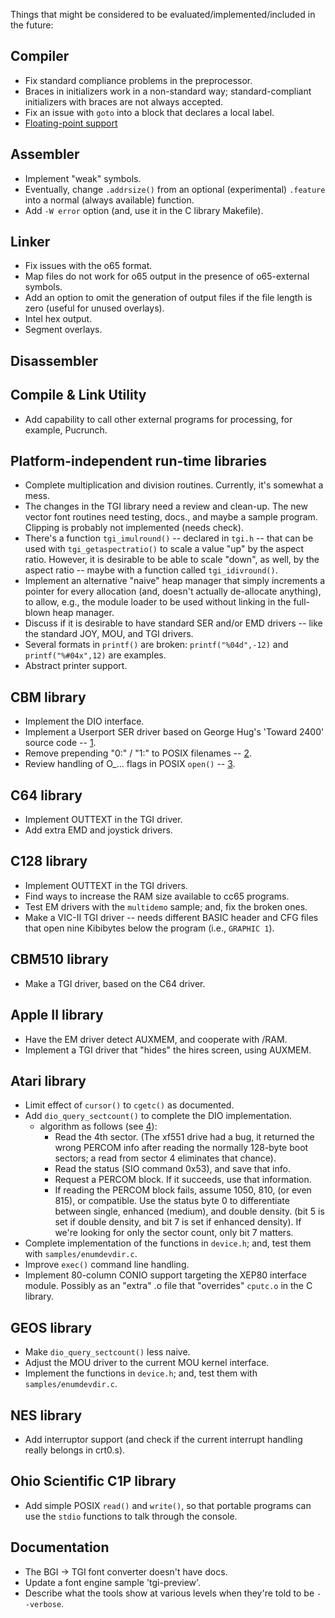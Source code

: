 Things that might be considered to be evaluated/implemented/included in the future:

== Compiler ==
* Fix standard compliance problems in the preprocessor.
* Braces in initializers work in a non-standard way; standard-compliant initializers with braces are not always accepted.
* Fix an issue with <code>goto</code> into a block that declares a local label.
* [[Roadmap|Floating-point support]]

== Assembler ==
* Implement "weak" symbols.
* Eventually, change <code>.addrsize()</code> from an optional (experimental) <code>.feature</code> into a normal (always available) function.
* Add <tt>-W error</tt> option (and, use it in the C library Makefile).

== Linker ==
* Fix issues with the o65 format.
* Map files do not work for o65 output in the presence of o65-external symbols. 
* Add an option to omit the generation of output files if the file length is zero (useful for unused overlays).
* Intel hex output.
* Segment overlays.

== Disassembler ==

== Compile & Link Utility ==
* Add capability to call other external programs for processing, for example, Pucrunch.

== Platform-independent run-time libraries ==
* Complete multiplication and division routines. Currently, it's somewhat a mess.
* The changes in the TGI library need a review and clean-up. The new vector font routines need testing, docs., and maybe a sample program. Clipping is probably not implemented (needs check).
* There's a function <code>tgi_imulround()</code> -- declared in <code>tgi.h</code> -- that can be used with <code>tgi_getaspectratio()</code> to scale a value "up" by the aspect ratio. However, it is desirable to be able to scale "down", as well, by the aspect ratio -- maybe with a function called <code>tgi_idivround()</code>.
* Implement an alternative "naive" heap manager that simply increments a pointer for every allocation (and, doesn't actually de-allocate anything), to allow, e.g., the module loader to be used without linking in the full-blown heap manager.
* Discuss if it is desirable to have standard SER and/or EMD drivers -- like the standard JOY, MOU, and TGI drivers.
* Several formats in <code>printf()</code> are broken: <code>printf("%04d",-12)</code> and <code>printf("%#04x",12)</code> are examples.
* Abstract printer support.

== CBM library ==
* Implement the DIO interface.
* Implement a Userport SER driver based on George Hug's 'Toward 2400' source code -- [http://archive.org/details/transactor-magazines-v9-i03].
* Remove prepending "0:" / "1:" to POSIX filenames -- [http://cc65.github.io/mailarchive/2012-08/10683.html].
* Review handling of O_... flags in POSIX <code>open()</code>  -- [https://cc65.github.io/mailarchive/2010-02/7863.html].

== C64 library ==
* Implement OUTTEXT in the TGI driver.
* Add extra EMD and joystick drivers.

== C128 library ==
* Implement OUTTEXT in the TGI drivers.
* Find ways to increase the RAM size available to cc65 programs.
* Test EM drivers with the <tt>multidemo</tt> sample; and, fix the broken ones.
* Make a VIC-II TGI driver -- needs different BASIC header and CFG files that open nine Kibibytes below the program (i.e., <code>GRAPHIC 1</code>).

== CBM510 library ==
* Make a TGI driver, based on the C64 driver.

== Apple II library ==
* Have the EM driver detect AUXMEM, and cooperate with /RAM.
* Implement a TGI driver that "hides" the hires screen, using AUXMEM.

== Atari library ==
* Limit effect of <code>cursor()</code> to <code>cgetc()</code> as documented.
* Add <code>dio_query_sectcount()</code> to complete the DIO implementation.
** algorithm as follows (see [http://cc65.github.io/mailarchive/2012-10/10974.html]):
*** Read the 4th sector. (The xf551 drive had a bug, it returned the wrong PERCOM info after reading the normally 128-byte boot sectors; a read from sector 4 eliminates that chance).
*** Read the status (SIO command 0x53), and save that info.
*** Request a PERCOM block. If it succeeds, use that information.
*** If reading the PERCOM block fails, assume 1050, 810, (or even 815), or compatible. Use the status byte 0 to differentiate between single, enhanced (medium), and double density. (bit 5 is set if double density, and bit 7 is set if enhanced density). If we're looking for only the sector count, only bit 7 matters.
* Complete implementation of the functions in <code>device.h</code>; and, test them with <tt>samples/enumdevdir.c</tt>.
* Improve <code>exec()</code> command line handling.
* Implement 80-column CONIO support targeting the XEP80 interface module. Possibly as an "extra" .o file that "overrides" <tt>cputc.o</tt> in the C library.

== GEOS library ==
* Make <code>dio_query_sectcount()</code> less naive.
* Adjust the MOU driver to the current MOU kernel interface.
* Implement the functions in <code>device.h</code>; and, test them with <tt>samples/enumdevdir.c</tt>.

== NES library ==
* Add interruptor support (and check if the current interrupt handling really belongs in crt0.s).

== Ohio Scientific C1P library ==
* Add simple POSIX <code>read()</code> and <code>write()</code>, so that portable programs can use the <tt>stdio</tt> functions to talk through the console.

== Documentation ==
* The BGI → TGI font converter doesn't have docs.
* Update a font engine sample 'tgi-preview'.
* Describe what the tools show at various levels when they're told to be <tt>--verbose</tt>.